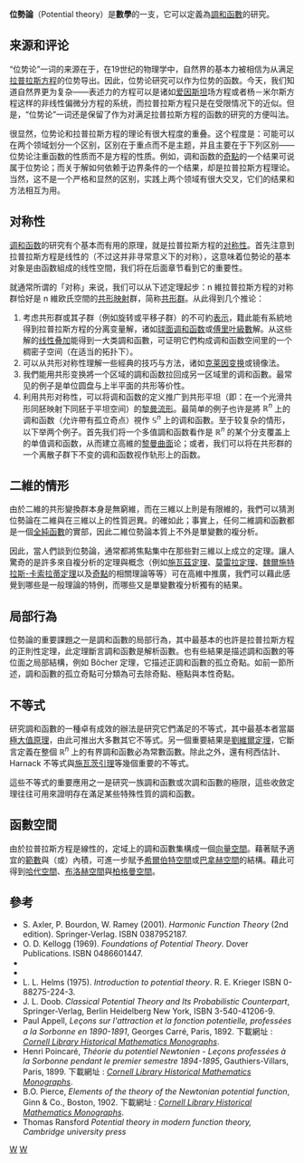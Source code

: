 '''位勢論'''（Potential theory）是'''數學'''的一支，它可以定義為[[調和函數|調和函數]]的研究。

== 来源和评论 ==

“位势论”一词的来源在于，在19世纪的物理学中，自然界的基本力被相信为从满足[[拉普拉斯方程|拉普拉斯方程]]的位势导出。因此，位势论研究可以作为位势的函数。今天，我们知道自然界更为复杂——表述力的方程可以是诸如[[爱因斯坦|爱因斯坦]]场方程或者杨－米尔斯方程这样的非线性偏微分方程的系统，而拉普拉斯方程只是在受限情况下的近似。但是，“位势论”一词还是保留了作为对满足拉普拉斯方程的函数的研究的方便叫法。

很显然，位势论和拉普拉斯方程的理论有很大程度的重叠。这个程度是：可能可以在两个领域划分一个区别，区别在于重点而不是主题，并且主要在于下列区别——位势论注重函数的性质而不是方程的性质。例如，调和函数的[[奇點_(數學)|奇點]]的一个结果可说属于位势论；而关于解如何依赖于边界条件的一个结果，却是拉普拉斯方程理论。当然，这不是一个严格和显然的区别，实践上两个领域有很大交叉，它们的结果和方法相互为用。

==对称性==
[[调和函数|调和函数]]的研究有个基本而有用的原理，就是拉普拉斯方程的[[对称性|对称性]]。首先注意到拉普拉斯方程是线性的（不过这并非寻常意义下的对称），这意味着位勢论的基本对象是由函数組成的线性空間，我们将在后面章节看到它的重要性。

就通常所谓的「对称」来说，我们可以从下述定理起步：n 維拉普拉斯方程的对称群恰好是 n 維欧氏空間的[[共形映射|共形映射]]群，简称[[共形群|共形群]]。从此得到几个推论：

# 考虑共形群或其子群（例如旋转或平移子群）的不可約[[表示_(群)|表示]]，籍此能有系統地得到拉普拉斯方程的分离变量解，诸如[[球面调和函数|球面调和函数]]或[[傅里叶級數|傅里叶級數]]解。从这些解的[[叠加原理|线性叠加]]能得到一大类調和函數，可证明它們构成调和函数空间里的一个稠密子空间（在适当的拓扑下）。
# 可以从共形对称性理解一些經典的技巧与方法，诸如[[克莱因变换|克莱因变换]]或镜像法。
# 我們能用共形变换將一个区域的調和函数拉回成另一区域里的调和函數。最常见的例子是单位圆盘与上半平面的共形等价性。
# 利用共形对称性，可以将调和函数的定义推广到共形平坦（即：在一个光滑共形同胚映射下同胚于平坦空间）的[[黎曼流形|黎曼流形]]。最简单的例子也许是將 <math>\mathbb{R}^n</math> 上的调和函数（允许帶有孤立奇点）視作 <math>\mathbb{S}^n</math> 上的调和函數。至于较复杂的情形，以下举两个例子。首先我们将一个多值調和函数看作是 <math>\mathbb{R}^n</math> 的某个分支覆盖上的单值调和函数，从而建立高維的[[黎曼曲面|黎曼曲面]]论；或者，我们可以将在共形群的一个离散子群下不变的调和函数视作轨形上的函数。

==二維的情形==
由於二維的共形變換群本身是無窮維，而在三維以上則是有限維的，我們可以猜測位勢論在二維與在三維以上的性質迥異。的確如此；事實上，任何二維調和函數都是一個[[全純函數|全純函數]]的實部，因此二維位勢論本質上不外是單變數的複分析。

因此，當人們談到位勢論，通常都將焦點集中在那些對三維以上成立的定理。讓人驚奇的是許多來自複分析的定理與概念（例如[[施瓦茲定理|施瓦茲定理]]、[[莫雷拉定理|莫雷拉定理]]、[[魏爾施特拉斯-卡索拉蒂定理|魏爾施特拉斯-卡索拉蒂定理]]以及[[奇點_(數學)|奇點]]的相關理論等等）可在高維中推廣，我們可以藉此感覺到哪些是一般理論的特例，而哪些又是單變數複分析獨有的結果。

==局部行為==
位勢論的重要課題之一是調和函數的局部行為，其中最基本的也許是拉普拉斯方程的正則性定理，此定理斷言調和函數是解析函數。也有些結果是描述調和函數的等位面之局部結構，例如 Bôcher 定理，它描述正調和函數的孤立奇點。如前一節所述，調和函數的孤立奇點可分類為可去除奇點、極點與本性奇點。

==不等式==
研究調和函數的一種卓有成效的辦法是研究它們滿足的不等式，其中最基本者當屬[[極大值原理|極大值原理]]，由此可推出大多數其它不等式。另一個重要結果是[[刘维尔定理_(复分析)|劉維爾定理]]，它斷言定義在整個 <math>\mathbb{R}^n</math> 上的有界調和函數必為常數函數。除此之外，還有柯西估計、Harnack 不等式與[[施瓦茨引理|施瓦茨引理]]等幾個重要的不等式。

這些不等式的重要應用之一是研究一族調和函數或次調和函數的極限，這些收斂定理往往可用來證明存在滿足某些特殊性質的調和函數。

==函數空間==
由於拉普拉斯方程是線性的，定域上的調和函數集構成一個[[向量空間|向量空間]]。藉著賦予適宜的[[範數|範數]]與（或）內積，可進一步賦予[[希爾伯特空間|希爾伯特空間]]或[[巴拿赫空間|巴拿赫空間]]的結構。藉此可得到[[哈代空間|哈代空間]]、[[布洛赫空間|布洛赫空間]]與[[柏格曼空間|柏格曼空間]]。

==參考==
*S. Axler, P. Bourdon, W. Ramey (2001). ''Harmonic Function Theory'' (2nd edition). Springer-Verlag. ISBN 0387952187.
*O. D. Kellogg (1969). ''Foundations of Potential Theory''. Dover Publications. ISBN 0486601447.
* {{springer|author=A.I. Prilenko, E.D. Solomentsev|id=p/p074140|title=Potential theory}}
* {{springer|author=E.D. Solomentsev|id=p/p074150|title=Abstract potential theory}}
* L. L. Helms (1975). ''Introduction to potential theory''. R. E. Krieger ISBN 0-88275-224-3.
* J. L. Doob. ''Classical Potential Theory and Its Probabilistic Counterpart'', Springer-Verlag, Berlin Heidelberg New York, ISBN 3-540-41206-9.
* Paul Appell, ''Leçons sur l'attraction et la fonction potentielle, professées a la Sorbonne en 1890-1891'', Georges Carré, Paris, 1892. 下載網址 : [http://historical.library.cornell.edu/cgi-bin/cul.math/docviewer?did=00710001&seq=7 ''Cornell Library Historical Mathematics Monographs'']{{Wayback|url=http://historical.library.cornell.edu/cgi-bin/cul.math/docviewer?did=00710001&seq=7 |date=20060623101702 }}.
* Henri Poincaré, ''Théorie du potentiel Newtonien - Leçons professées à la Sorbonne pendant le premier semestre 1894-1895'', Gauthiers-Villars, Paris, 1899. 下載網址 : [http://historical.library.cornell.edu/cgi-bin/cul.math/docviewer?did=03230001&seq=5 ''Cornell Library Historical Mathematics Monographs'']{{Wayback|url=http://historical.library.cornell.edu/cgi-bin/cul.math/docviewer?did=03230001&seq=5 |date=20040816141332 }}.
* B.O. Pierce, ''Elements of the theory of the Newtonian potential function'', Ginn & Co., Boston, 1902. 下載網址 : [http://historical.library.cornell.edu/cgi-bin/cul.math/docviewer?did=06390001&view=50&frames=0&seq=5 ''Cornell Library Historical Mathematics Monographs'']{{Wayback|url=http://historical.library.cornell.edu/cgi-bin/cul.math/docviewer?did=06390001&view=50&frames=0&seq=5 |date=20060620060344 }}.
* Thomas Ransford ''Potential theory in modern function theory, Cambridge university press''

{{planetmath|urlid=potentialtheory|title=Potential Theory}}

[[Category:位势论|W]]
[[Category:偏微分方程|W]]
